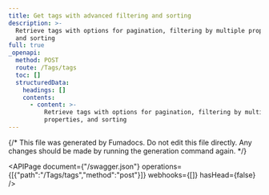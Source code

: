 ```yaml
---
title: Get tags with advanced filtering and sorting
description: >-
  Retrieve tags with options for pagination, filtering by multiple properties,
  and sorting
full: true
_openapi:
  method: POST
  route: /Tags/tags
  toc: []
  structuredData:
    headings: []
    contents:
      - content: >-
          Retrieve tags with options for pagination, filtering by multiple
          properties, and sorting
---
```


{/* This file was generated by Fumadocs.
Do not edit this file directly. Any changes should be made by running the generation command again. */}

<APIPage document={"/swagger.json"} operations={[{"path":"/Tags/tags","method":"post"}]} webhooks={[]} hasHead={false} />